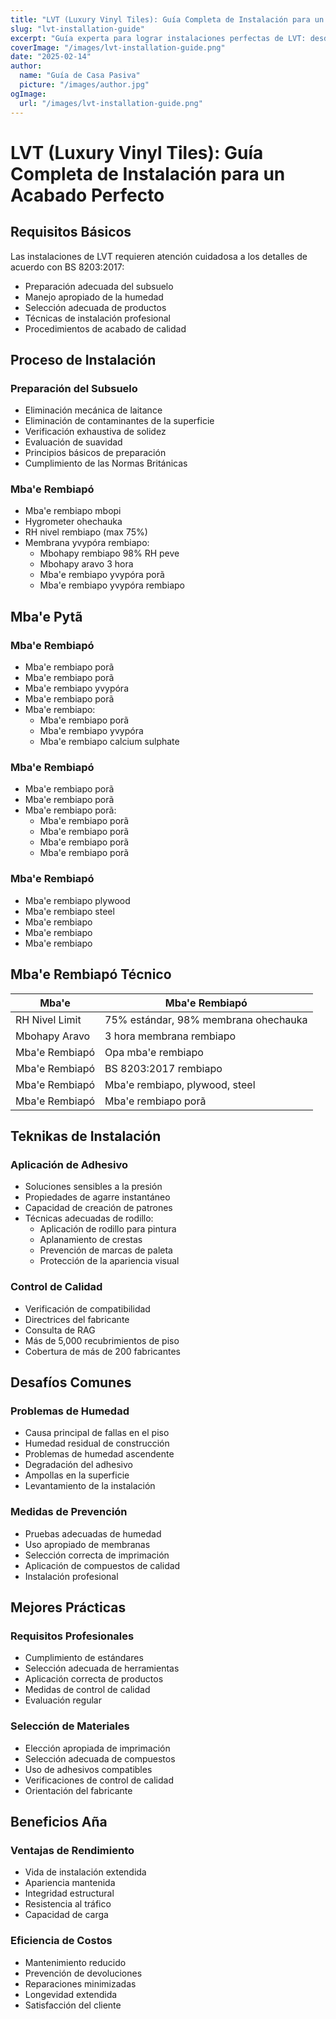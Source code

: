```yaml
---
title: "LVT (Luxury Vinyl Tiles): Guía Completa de Instalación para un Acabado Perfecto"
slug: "lvt-installation-guide"
excerpt: "Guía experta para lograr instalaciones perfectas de LVT: desde la preparación del subsuelo hasta el acabado final, siguiendo las normas BS 8203:2017 para resultados duraderos."
coverImage: "/images/lvt-installation-guide.png"
date: "2025-02-14"
author:
  name: "Guía de Casa Pasiva"
  picture: "/images/author.jpg"
ogImage:
  url: "/images/lvt-installation-guide.png"
---
```


# LVT (Luxury Vinyl Tiles): Guía Completa de Instalación para un Acabado Perfecto

## Requisitos Básicos

Las instalaciones de LVT requieren atención cuidadosa a los detalles de acuerdo con BS 8203:2017:

- Preparación adecuada del subsuelo
- Manejo apropiado de la humedad
- Selección adecuada de productos
- Técnicas de instalación profesional
- Procedimientos de acabado de calidad

## Proceso de Instalación

### Preparación del Subsuelo
- Eliminación mecánica de laitance
- Eliminación de contaminantes de la superficie
- Verificación exhaustiva de solidez
- Evaluación de suavidad
- Principios básicos de preparación
- Cumplimiento de las Normas Británicas

### Mba'e Rembiapó
- Mba'e rembiapo mbopi
- Hygrometer ohechauka
- RH nivel rembiapo (max 75%)
- Membrana yvypóra rembiapo:
  - Mbohapy rembiapo 98% RH peve
  - Mbohapy aravo 3 hora
  - Mba'e rembiapo yvypóra porã
  - Mba'e rembiapo yvypóra rembiapo

## Mba'e Pytã

### Mba'e Rembiapó
- Mba'e rembiapo porã
- Mba'e rembiapo porã
- Mba'e rembiapo yvypóra
- Mba'e rembiapo porã
- Mba'e rembiapo:
  - Mba'e rembiapo porã
  - Mba'e rembiapo yvypóra
  - Mba'e rembiapo calcium sulphate

### Mba'e Rembiapó
- Mba'e rembiapo porã
- Mba'e rembiapo porã
- Mba'e rembiapo porã:
  - Mba'e rembiapo porã
  - Mba'e rembiapo porã
  - Mba'e rembiapo porã
  - Mba'e rembiapo porã

### Mba'e Rembiapó
- Mba'e rembiapo plywood
- Mba'e rembiapo steel
- Mba'e rembiapo
- Mba'e rembiapo
- Mba'e rembiapo

## Mba'e Rembiapó Técnico

| Mba'e | Mba'e Rembiapó |
|-------|----------------|
| RH Nivel Limit | 75% estándar, 98% membrana ohechauka |
| Mbohapy Aravo | 3 hora membrana rembiapo |
| Mba'e Rembiapó | Opa mba'e rembiapo |
| Mba'e Rembiapó | BS 8203:2017 rembiapo |
| Mba'e Rembiapó | Mba'e rembiapo, plywood, steel |
| Mba'e Rembiapó | Mba'e rembiapo porã |

## Teknikas de Instalación

### Aplicación de Adhesivo
- Soluciones sensibles a la presión
- Propiedades de agarre instantáneo
- Capacidad de creación de patrones
- Técnicas adecuadas de rodillo:
  - Aplicación de rodillo para pintura
  - Aplanamiento de crestas
  - Prevención de marcas de paleta
  - Protección de la apariencia visual

### Control de Calidad
- Verificación de compatibilidad
- Directrices del fabricante
- Consulta de RAG
- Más de 5,000 recubrimientos de piso
- Cobertura de más de 200 fabricantes

## Desafíos Comunes

### Problemas de Humedad
- Causa principal de fallas en el piso
- Humedad residual de construcción
- Problemas de humedad ascendente
- Degradación del adhesivo
- Ampollas en la superficie
- Levantamiento de la instalación

### Medidas de Prevención
- Pruebas adecuadas de humedad
- Uso apropiado de membranas
- Selección correcta de imprimación
- Aplicación de compuestos de calidad
- Instalación profesional

## Mejores Prácticas

### Requisitos Profesionales
- Cumplimiento de estándares
- Selección adecuada de herramientas
- Aplicación correcta de productos
- Medidas de control de calidad
- Evaluación regular

### Selección de Materiales
- Elección apropiada de imprimación
- Selección adecuada de compuestos
- Uso de adhesivos compatibles
- Verificaciones de control de calidad
- Orientación del fabricante

## Beneficios Aña

### Ventajas de Rendimiento
- Vida de instalación extendida
- Apariencia mantenida
- Integridad estructural
- Resistencia al tráfico
- Capacidad de carga

### Eficiencia de Costos
- Mantenimiento reducido
- Prevención de devoluciones
- Reparaciones minimizadas
- Longevidad extendida
- Satisfacción del cliente
